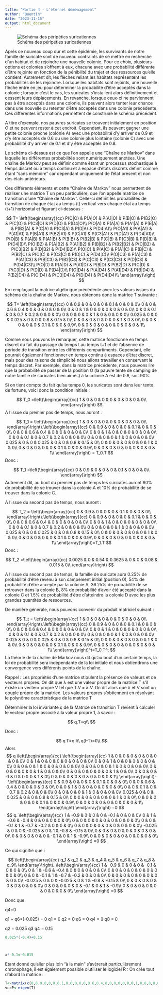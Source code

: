 ---
title: "Partie 4 - L'éternel déménagement"
author: "Quentin"
date: "2023-11-15"
output: html_document
---

![Schéma des péripéties suricatiennes](C:/Users/qlamb/Documents/R/Schema_suricates.png)

Après ce nouveau coup dur et cette épidémie, les survivants de notre famille de suricate sont de nouveau contraints de se mettre en recherche d'un habitat et de rejoindre une nouvelle colonie. Pour ce choix, plusieurs options et colonies s'offrent à eux, chacune avec une probabilité différente d'être rejointe en fonction de la pénibilité du trajet et des ressources qu'elle contient. Autrement dit, les flèches reliant les habitats représentent les probabilités de les rejoindre. Lorsque les habitats sont rejoints, une nouvelle flèche entre en jeu pour déterminer la probabilité d'être acceptés dans la colonie ; lorsque c'est le cas, les suricates s'installent alors définitivement et cessent leurs déplacements. En revanche, lorsque ceux-ci ne parviennent pas à être acceptés dans une colonie, ils peuvent alors tenter leur chance dans une nouvelle ou retenter d'être acceptés dans une colonie précédente. Ces différentes informations permettent de construire le schéma précédent. 

A titre d'exemple, nos pauvres suricates se trouvent initialement en position O et ne peuvent rester à cet endroit. Cependant, ils peuvent gagner une petite colonie proche (colonie A) avec une probabilité d'y arriver de 0.9 et d'y être acceptés de 0.6 ou une colonie plus lointaine (colonie C) avec une probabilité d'y arriver de 0.1 et d'y être acceptés de 0.8. 

Le schéma ci-dessus est ce que l'on appelle une "Chaîne de Markov" dans laquelle les différentes probabilités sont numériquement anotées. Une chaîne de Markov peut se définir comme étant un processus stochastique à temps discret ou à temps continu et à espace d'états discrets définit comme étant "sans mémoire" car dépendant uniquement de l'état présent et non des états antérieurs. 

Ces différents éléments et cette "Chaîne de Markov" nous permettent de réaliser une matrice T un peu particulière, que l'on appelle matrice de transition d'une "Chaîne de Markov". Celle-ci définit les probabilités de transition de chaque état au temps (t) vertical vers chaque état au temps (t+1) horizontal et figurant ci-dessous : 

$$
T=
\left(\begin{array}{cc} 
P(O|O) & P(A|O) & P(A1|O) & P(B|O) & P(B2|O) & P(C|O) & P(C3|O) & P(D|O) & P(D4|O)\\
P(O|A) & P(A|A) & P(A1|A) & P(B|A) & P(B2|A) & P(C|A) & P(C3|A) & P(D|A) & P(D4|A)\\
P(O|A1) & P(A|A1) & P(A1|A1) & P(B|A1) & P(B2|A1) & P(C|A1) & P(C3|A1) & P(D|A1) & P(D4|A1)\\
P(O|B) & P(A|B) & P(A1|B) & P(B|B) & P(B2|B) & P(C|B) & P(C3|B) & P(D|B) & P(D4|B)\\
P(O|B2) & P(A|B2) & P(A1|B2) & P(B|B2) & P(B2|B2) & P(C|B2) & P(C3|B2) & P(D|B2) & P(D4|B2)\\
P(O|C) & P(A|C) & P(A1|C) & P(B|C) & P(B2|C) & P(C|C) & P(C3|C) & P(D|C) & P(D4|C)\\
P(O|C3) & P(A|C3) & P(A1|C3) & P(B|C3) & P(B2|C3) & P(C|C3) & P(C3|C3) & P(D|C3) & P(D4|C3)\\
P(O|D) & P(A|D) & P(A1|D) & P(B|D) & P(B2|D) & P(C|D) & P(C3|D) & P(D|D) & P(D4|D)\\
P(O|D4) & P(A|D4) & P(A1|D4) & P(B|D4) & P(B2|D4) & P(C|D4) & P(C3|D4) & P(D|D4) & P(D4|D4)\\
\end{array}\right)
$$

En remplaçant la matrice algébrique précédente avec les valeurs issues du schéma de la chaîne de Markov, nous obtenons donc la matrice T suivante :

$$ T=
\left(\begin{array}{cc} 
0 & 0.9 & 0 & 0 & 0 & 0.1 & 0  & 0 & 0\\
0 & 0 & 0.6 & 0.4 & 0 & 0 & 0 & 0 & 0\\
0 & 0 & 1 & 0 & 0 & 0 & 0 & 0 & 0\\
0 & 0 & 0.1 & 0 & 0.7 & 0.2 & 0 & 0 & 0\\
0 & 0 & 0 & 0 & 1 & 0 & 0 & 0 & 0\\
0.025 & 0 & 0 & 0.025 & 0 & 0 & 0.8 & 0.15 & 0\\
0 & 0 & 0 & 0 & 0 & 0 & 1 & 0 & 0\\
0 & 0 & 0 & 0 & 0 & 0.1 & 0 & 0 & 0.9\\
0 & 0 & 0 & 0 & 0 & 0 & 0 & 0 & 1\\
\end{array}\right)
$$

Comme nous pouvons le remarquer, cette matrice fonctionne en temps discret du fait du passage du temps t au temps t+1 et de l'absence de période de transition entre les différents compartiments.
Cependant, elle pourrait également fonctionner en temps continu à espaces d'état discret, mais pour des raisons de simplicité nous allons travailler en conservant le temps discret.
Par exemple, dans la matrice précédente, nous pouvons lire que la probabilité de passer de la position O (la pauvre tente de camping de notre famille de suricates bien aimés) à la colonie A est de 0.9, soit 90%.

Si on tient compte du fait qu'au temps 0, les suricates sont dans leur tente de fortune, voici donc la condition initiale :

$$
T_0 =\left(\begin{array}{cc} 
1 & 0 & 0 & 0 & 0 & 0 & 0  & 0 & 0\\
\end{array}\right)
$$
A l'issue du premier pas de temps, nous auront :

$$
T_1 = \left(\begin{array}{cc}
1 & 0 & 0 & 0 & 0 & 0 & 0  & 0 & 0\\
\end{array}\right).\left(\begin{array}{cc} 
0 & 0.9 & 0 & 0 & 0 & 0.1 & 0  & 0 & 0\\
0 & 0 & 0.6 & 0.4 & 0 & 0 & 0 & 0 & 0\\
0 & 0 & 1 & 0 & 0 & 0 & 0 & 0 & 0\\
0 & 0 & 0.1 & 0 & 0.7 & 0.2 & 0 & 0 & 0\\
0 & 0 & 0 & 0 & 1 & 0 & 0 & 0 & 0\\
0.025 & 0 & 0 & 0.025 & 0 & 0 & 0.8 & 0.15 & 0\\
0 & 0 & 0 & 0 & 0 & 0 & 1 & 0 & 0\\
0 & 0 & 0 & 0 & 0 & 0.1 & 0 & 0 & 0.9\\
0 & 0 & 0 & 0 & 0 & 0 & 0 & 0 & 1\\
\end{array}\right) = T_0.T
$$
Donc :

$$ 
T_1 =\left(\begin{array}{cc} 
0 & 0.9 & 0 & 0 & 0 & 0.1 & 0 & 0 & 0\\
\end{array}\right)
$$
Autrement dit, au bout du premier pas de temps les suricates auront 90% de probabilité de se trouver dans la colonie A et 10% de probabilité de se trouver dans la colonie C.

A l'issue du second pas de temps, nous auront :

$$
T_2 = \left(\begin{array}{cc}
0 & 0.9 & 0 & 0 & 0 & 0.1 & 0 & 0 & 0\\
\end{array}\right).\left(\begin{array}{cc} 
0 & 0.9 & 0 & 0 & 0 & 0.1 & 0  & 0 & 0\\
0 & 0 & 0.6 & 0.4 & 0 & 0 & 0 & 0 & 0\\
0 & 0 & 1 & 0 & 0 & 0 & 0 & 0 & 0\\
0 & 0 & 0.1 & 0 & 0.7 & 0.2 & 0 & 0 & 0\\
0 & 0 & 0 & 0 & 1 & 0 & 0 & 0 & 0\\
0.025 & 0 & 0 & 0.025 & 0 & 0 & 0.8 & 0.15 & 0\\
0 & 0 & 0 & 0 & 0 & 0 & 1 & 0 & 0\\
0 & 0 & 0 & 0 & 0 & 0.1 & 0 & 0 & 0.9\\
0 & 0 & 0 & 0 & 0 & 0 & 0 & 0 & 1\\
\end{array}\right)=T_1.T
$$
Donc :

$$ 
T_2 =\left(\begin{array}{cc} 
0.0025 & 0 & 0.54 & 0.3625 & 0 & 0 & 0.08 & 0.015 & 0\\
\end{array}\right)
$$

A l'issue du second pas de temps, la famille de suricate aura 0.25% de probabilité d'être revenu à son campement initial (position 0), 54% de probabilité d'être accepté par la colonie A, 36.25% de probabilité de se retrouver dans la colonie B, 8% de probabilité d'avoir été accepté dans la colonie C et 1.5% de probabilité d'être d'atteindre la colonie D avec les plus grandes quantités de ressources.

De manière générale, nous pouvons convenir du produit matriciel suivant :

$$
T_t = \left(\begin{array}{cc}
1 & 0 & 0 & 0 & 0 & 0 & 0  & 0 & 0\\
\end{array}\right).\left(\begin{array}{cc} 
0 & 0.9 & 0 & 0 & 0 & 0.1 & 0  & 0 & 0\\
0 & 0 & 0.6 & 0.4 & 0 & 0 & 0 & 0 & 0\\
0 & 0 & 1 & 0 & 0 & 0 & 0 & 0 & 0\\
0 & 0 & 0.1 & 0 & 0.7 & 0.2 & 0 & 0 & 0\\
0 & 0 & 0 & 0 & 1 & 0 & 0 & 0 & 0\\
0.025 & 0 & 0 & 0.025 & 0 & 0 & 0.8 & 0.15 & 0\\
0 & 0 & 0 & 0 & 0 & 0 & 1 & 0 & 0\\
0 & 0 & 0 & 0 & 0 & 0.1 & 0 & 0 & 0.9\\
0 & 0 & 0 & 0 & 0 & 0 & 0 & 0 & 1\\
\end{array}\right)^t=T_0.T^t
$$
La théorie de la chaîne de Markov nous dit qu'au bout d'un certain temps, la loi de probabilité sera indépendante de la loi initiale et nous obtiendrons une convergence vers différents points de la chaîne.

Rappel : Les propriétés d'une matrice stipulent la présence de valeurs et de vecteurs propres. On dit que λ est une valeur propre de la matrice T s'il existe un vecteur propre V tel que T.V = λ.V. On dit alors que λ et V sont un couple propre de la matrice. 
Les valeurs propres s'obtiennent en résolvant le polynôme caractéristique de la matrice T

Déterminer la loi invariante q de la Matrice de transition T revient à calculer le vecteur propre associé à la valeur propre 1, à savoir :

$$
q.T=q\\
$$

Donc :

$$
q.T=q.I\\
q(I-T)=0\\
$$
Alors
$$
q
\left(\begin{array}{cc}
\left(\begin{array}{cc}
1 & 0 & 0 & 0 & 0 & 0 & 0  & 0 & 0\\
0 & 1 & 0 & 0 & 0 & 0 & 0 & 0 & 0\\
0 & 0 & 1 & 0 & 0 & 0 & 0 & 0 & 0\\
0 & 0 & 0 & 1 & 0 & 0 & 0 & 0 & 0\\
0 & 0 & 0 & 0 & 1 & 0 & 0 & 0 & 0\\
0 & 0 & 0 & 0 & 0 & 1 & 0 & 0 & 0\\
0 & 0 & 0 & 0 & 0 & 0 & 1 & 0 & 0\\
0 & 0 & 0 & 0 & 0 & 0 & 0 & 1 & 0\\
0 & 0 & 0 & 0 & 0 & 0 & 0 & 0 & 1\\
\end{array}\right)-\left(\begin{array}{cc} 
0 & 0.9 & 0 & 0 & 0 & 0.1 & 0  & 0 & 0\\
0 & 0 & 0.6 & 0.4 & 0 & 0 & 0 & 0 & 0\\
0 & 0 & 1 & 0 & 0 & 0 & 0 & 0 & 0\\
0 & 0 & 0.1 & 0 & 0.7 & 0.2 & 0 & 0 & 0\\
0 & 0 & 0 & 0 & 1 & 0 & 0 & 0 & 0\\
0.025 & 0 & 0 & 0.025 & 0 & 0 & 0.8 & 0.15 & 0\\
0 & 0 & 0 & 0 & 0 & 0 & 1 & 0 & 0\\
0 & 0 & 0 & 0 & 0 & 0.1 & 0 & 0 & 0.9\\
0 & 0 & 0 & 0 & 0 & 0 & 0 & 0 & 1\\
\end{array}\right)
\end{array}\right)
=0
$$
$$
q.
\left(\begin{array}{cc}
1 & -0.9 & 0 & 0 & 0 & -0.1 & 0  & 0 & 0\\
0 & 1 & -0.6 & -0.4 & 0 & 0 & 0 & 0 & 0\\
0 & 0 & 0 & 0 & 0 & 0 & 0 & 0 & 0\\
0 & 0 & -0.1 & 1 & -0.7 & -0.2 & 0 & 0 & 0\\
0 & 0 & 0 & 0 & 0 & 0 & 0 & 0 & 0\\
-0.025 & 0 & 0 & -0.025 & 0 & 1 & -0.8 & -0.15 & 0\\
0 & 0 & 0 & 0 & 0 & 0 & 0 & 0 & 0\\
0 & 0 & 0 & 0 & 0 & -0.1 & 0 & 1 & -0.9\\
0 & 0 & 0 & 0 & 0 & 0 & 0 & 0 & 0\\
\end{array}\right)
=0
$$

Ce qui signifie que :

$$
\left(\begin{array}{cc} 
q_1 & q_2 & q_3 & q_4 & q_5 & q_6 & q_7 & q_8 & q_9\\
\end{array}\right).
\left(\begin{array}{cc}
1 & -0.9 & 0 & 0 & 0 & -0.1 & 0  & 0 & 0\\
0 & 1 & -0.6 & -0.4 & 0 & 0 & 0 & 0 & 0\\
0 & 0 & 0 & 0 & 0 & 0 & 0 & 0 & 0\\
0 & 0 & -0.1 & 1 & -0.7 & -0.2 & 0 & 0 & 0\\
0 & 0 & 0 & 0 & 0 & 0 & 0 & 0 & 0\\
-0.025 & 0 & 0 & -0.025 & 0 & 1 & -0.8 & -0.15 & 0\\
0 & 0 & 0 & 0 & 0 & 0 & 0 & 0 & 0\\
0 & 0 & 0 & 0 & 0 & -0.1 & 0 & 1 & -0.9\\
0 & 0 & 0 & 0 & 0 & 0 & 0 & 0 & 0\\
\end{array}\right)
=0 
$$

Donc que


q4=0

q1 + q6*(-0.025) = 0
q1 = 0
q2 = 0
q6 = 0
q4 = 0
q8 = 0



q2 = 0.025
q3
q4 = 0.15


```{r}
0.025*(-0.4)+0.15



x*-0.1=-0.015
```



Etant donné qu'aller plus loin "à la main" s'avèrerait particulièrement chronophage, il est également possible d'utiliser le logiciel R :
On crée tout d'abord la matrice :
```{r}
T<-matrix(c(0,0.9,0,0,0,0.1,0,0,0,0,0,0.6,0.4,0,0,0,0,0,0,0,1,0,0,0,0,0,0,0,0,0.1,0,0.7,0.2,0,0,0,0,0,0,0,1,0,0,0,0,0.025,0,0,0.025,0,0,0.8,0.15,0,0,0,0,0,0,0,1,0,0,0,0,0,0,0,0.1,0,0,0.9,0,0,0,0,0,0,0,0,1),ncol=9,nrow=9,byrow=TRUE)
vecP<-eigen(T)
```

